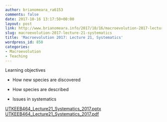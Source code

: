 ```yaml
---
author: brianomeara_ra6153
comments: false
date: 2017-10-16 13:17:50+00:00
layout: post
link: http://www.brianomeara.info/2017/10/16/macroevolution-2017-lecture-21-systematics/
slug: macroevolution-2017-lecture-21-systematics
title: 'Macroevolution 2017: Lecture 21, Systematics'
wordpress_id: 850
categories:
- Macroevolution
- Teaching
---
```


Learning objectives



    
  * How new species are discovered

    
  * How species are described

    
  * Issues in systematics


[UTKEEB464_Lecture21_Systematics_2017.pptx](http://brianomeara.info/wordpress_beta/wp-content/uploads/2017/10/UTKEEB464_Lecture21_Systematics_2017.pptx) [UTKEEB464_Lecture21_Systematics_2017.pdf](http://brianomeara.info/wordpress_beta/wp-content/uploads/2017/10/UTKEEB464_Lecture21_Systematics_2017.pdf)
